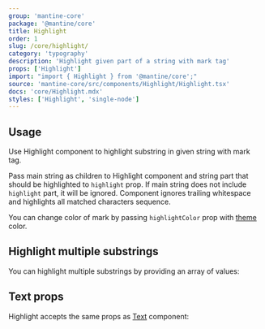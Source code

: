 ```yaml
---
group: 'mantine-core'
package: '@mantine/core'
title: Highlight
order: 1
slug: /core/highlight/
category: 'typography'
description: 'Highlight given part of a string with mark tag'
props: ['Highlight']
import: "import { Highlight } from '@mantine/core';"
source: 'mantine-core/src/components/Highlight/Highlight.tsx'
docs: 'core/Highlight.mdx'
styles: ['Highlight', 'single-node']
---
```



## Usage

Use Highlight component to highlight substring in given string with mark tag.

Pass main string as children to Highlight component and string part that should be highlighted to `highlight` prop.
If main string does not include `highlight` part, it will be ignored.
Component ignores trailing whitespace and highlights all matched characters sequence.

You can change color of mark by passing `highlightColor` prop with [theme](/theming/extend-theme/#default-colors) color.

<Demo data={HighlightDemos.configurator} />

## Highlight multiple substrings

You can highlight multiple substrings by providing an array of values:

<Demo data={HighlightDemos.multiple} />

## Text props

Highlight accepts the same props as [Text](/core/text/) component:

<Demo data={HighlightDemos.props} />
